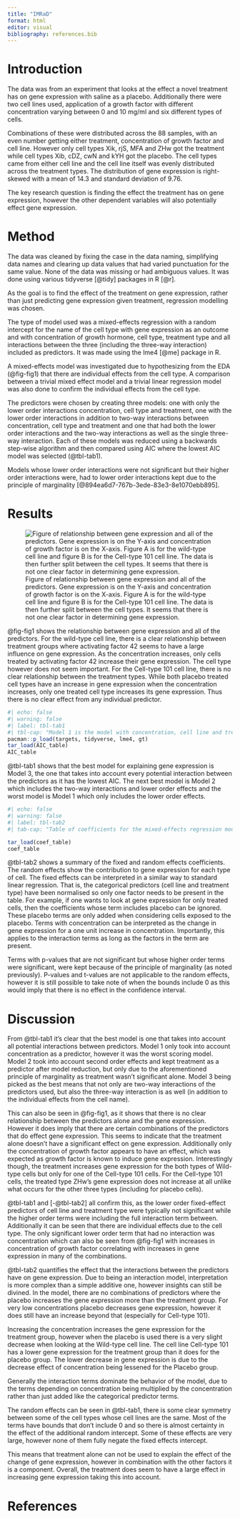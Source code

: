 ```yaml
---
title: "IMRaD"
format: html
editor: visual
bibliography: references.bib
---
```


# Introduction

The data was from an experiment that looks at the effect a novel treatment has on gene expression with saline as a placebo. Additionally there were two cell lines used, application of a growth factor with different concentration varying between 0 and 10 mg/ml and six different types of cells.

Combinations of these were distributed across the 88 samples, with an even number getting either treatment, concentration of growth factor and cell line. However only cell types Xik, rjS, MFA and ZHw got the treatment while cell types Xib, cDZ, cwN and kYH got the placebo. The cell types came from either cell line and the cell line itself was evenly distributed across the treatment types. The distribution of gene expression is right-skewed with a mean of 14.3 and standard deviation of 9.76.

The key research question is finding the effect the treatment has on gene expression, however the other dependent variables will also potentially effect gene expression.

# Method

The data was cleaned by fixing the case in the data naming, simplifying data names and clearing up data values that had varied punctuation for the same value. None of the data was missing or had ambiguous values. It was done using various tidyverse [@tidy] packages in R [@r].

As the goal is to find the effect of the treatment on gene expression, rather than just predicting gene expression given treatment, regression modelling was chosen.

The type of model used was a mixed-effects regression with a random intercept for the name of the cell type with gene expression as an outcome and with concentration of growth hormone, cell type, treatment type and all interactions between the three (including the three-way interaction) included as predictors. It was made using the lme4 [@me] package in R.

A mixed-effects model was investigated due to hypothesizing from the EDA (@fig-fig1) that there are individual effects from the cell type. A comparison between a trivial mixed effect model and a trivial linear regression model was also done to confirm the individual effects from the cell type.

The predictors were chosen by creating three models: one with only the lower order interactions concentration, cell type and treatment, one with the lower order interactions in addition to two-way interactions between concentration, cell type and treatment and one that had both the lower order interactions and the two-way interactions as well as the single three-way interaction. Each of these models was reduced using a backwards step-wise algorithm and then compared using AIC where the lowest AIC model was selected (@tbl-tab1).

Models whose lower order interactions were not significant but their higher order interactions were, had to lower order interactions kept due to the principle of marginality [@894ea6d7-767b-3ede-83e3-8e1070ebb895].

# Results

![Figure of relationship between gene expression and all of the predictors. Gene expression is on the Y-axis and concentration of growth factor is on the X-axis. Figure A is for the wild-type cell line and figure B is for the Cell-type 101 cell line. The data is then further split between the cell types. It seems that there is not one clear factor in determining gene expression.](figs/interactionPlot.svg){#fig-fig1}

@fig-fig1 shows the relationship between gene expression and all of the predictors. For the wild-type cell line, there is a clear relationship between treatment groups where activating factor 42 seems to have a large influence on gene expression. As the concentration increases, only cells treated by activating factor 42 increase their gene expression. The cell type however does not seem important. For the Cell-type 101 cell line, there is no clear relationship between the treatment types. While both placebo treated cell types have an increase in gene expression when the concentration increases, only one treated cell type increases its gene expression. Thus there is no clear effect from any individual predictor.

```r
#| echo: false
#| warning: false
#| label: tbl-tab1
#| tbl-cap: "Model 1 is the model with concentration, cell line and treatment type as predictors alone. Model 2 includes, in addition to these, two-way interactions between each of these predictors. Model 3 includes, in addition to those in Model 2, a three-way interaction between the three predictors. A lower df implies a less compelx model. A lower AIC implies a better fit."
pacman::p_load(targets, tidyverse, lme4, gt)
tar_load(AIC_table)
AIC_table

```

@tbl-tab1 shows that the best model for explaining gene expression is Model 3, the one that takes into account every potential interaction between the predictors as it has the lowest AIC. The next best model is Model 2 which includes the two-way interactions and lower order effects and the worst model is Model 1 which only includes the lower order effects.

```r
#| echo: false
#| warning: false
#| label: tbl-tab2
#| tab-cap: "Table of coefficients for the mixed-effects regression model, split between the fixed effects and random effects. Fixed effect coefficients for categorical predictors have been normalised, so only one factor for each is present in the table."

tar_load(coef_table)
coef_table
```

@tbl-tab2 shows a summary of the fixed and random effects coefficients. The random effects show the contribution to gene expression for each type of cell. The fixed effects can be interpreted in a similar way to standard linear regression. That is, the categorical predictors (cell line and treatment type) have been normalised so only one factor needs to be present in the table. For example, if one wants to look at gene expression for only treated cells, then the coefficients whose term includes placebo can be ignored. These placebo terms are only added when considering cells exposed to the placebo. Terms with concentration can be interpreted as the change in gene expression for a one unit increase in concentration. Importantly, this applies to the interaction terms as long as the factors in the term are present.

Terms with p-values that are not significant but whose higher order terms were significant, were kept because of the principle of marginality (as noted previously). P-values and t-values are not applicable to the random effects, however it is still possible to take note of when the bounds include 0 as this would imply that there is no effect in the confidence interval.

# Discussion

From @tbl-tab1 it's clear that the best model is one that takes into account all potential interactions between predictors. Model 1 only took into account concentration as a predictor, however it was the worst scoring model. Model 2 took into account second order effects and kept treatment as a predictor after model reduction, but only due to the aforementioned principle of marginality as treatment wasn't significant alone. Model 3 being picked as the best means that not only are two-way interactions of the predictors used, but also the three-way interaction is as well (in addition to the individual effects from the cell name).

This can also be seen in @fig-fig1, as it shows that there is no clear relationship between the predictors alone and the gene expression. However it does imply that there are certain combinations of the predictors that do effect gene expression. This seems to indicate that the treatment alone doesn't have a significant effect on gene expression. Additionally only the concentration of growth factor appears to have an effect, which was expected as growth factor is known to induce gene expression. Interestingly though, the treatment increases gene expression for the both types of Wild-type cells but only for one of the Cell-type 101 cells. For the Cell-type 101 cells, the treated type ZHw's gene expression does not increase at all unlike what occurs for the other three types (including for placebo cells).

@tbl-tab1 and [-@tbl-tab2] all confirm this, as the lower order fixed-effect predictors of cell line and treatment type were typically not significant while the higher order terms were including the full interaction term between. Additionally it can be seen that there are individual effects due to the cell type. The only significant lower order term that had no interaction was concentration which can also be seen from @fig-fig1 with increases in concentration of growth factor correlating with increases in gene expression in many of the combinations.

@tbl-tab2 quantifies the effect that the interactions between the predictors have on gene expression. Due to being an interaction model, interpretation is more complex than a simple additive one, however insights can still be divined. In the model, there are no combinations of predictors where the placebo increases the gene expression more than the treatment group. For very low concentrations placebo decreases gene expression, however it does still have an increase beyond that (especially for Cell-type 101).

Increasing the concentration increases the gene expression for the treatment group, however when the placebo is used there is a very slight decrease when looking at the Wild-type cell line. The cell line Cell-type 101 has a lower gene expression for the treatment group than it does for the placebo group. The lower decrease in gene expression is due to the decrease effect of concentration being lessened for the Placebo group.

Generally the interaction terms dominate the behavior of the model, due to the terms depending on concentration being multiplied by the concentration rather than just added like the categorical predictor terms.

The random effects can be seen in @tbl-tab1, there is some clear symmetry between some of the cell types whose cell lines are the same. Most of the terms have bounds that don't include 0 and so there is almost certainty in the effect of the additional random intercept. Some of these effects are very large, however none of them fully negate the fixed effects intercept.

This means that treatment alone can not be used to explain the effect of the change of gene expression, however in combination with the other factors it is a component. Overall, the treatment does seem to have a large effect in increasing gene expression taking this into account.

# References
